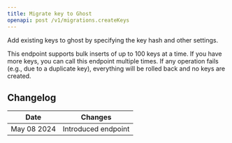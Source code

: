 ```yaml
---
title: Migrate key to Ghost
openapi: post /v1/migrations.createKeys
---
```


Add existing keys to ghost by specifying the key hash and other settings.

This endpoint supports bulk inserts of up to 100 keys at a time. If you have more keys, you can call this endpoint multiple times.
If any operation fails (e.g., due to a duplicate key), everything will be rolled back and no keys are created.



## Changelog

| Date        | Changes             |
|-------------|---------------------|
| May 08 2024 | Introduced endpoint |
